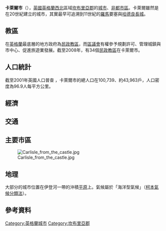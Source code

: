 {{Infobox Settlement
|name=卡萊爾市<br /><small>City of Carlisle{{en}}</small>
|official_name =卡萊爾市<br />City of Carlisle
|nickname =
|settlement_type = [[英國城市地位|城市]]、[[非都市區|非都市區]]
|motto =
|image_skyline = Carlisle Council Offices.jpg
|imagesize = 280px
|image_caption = 卡萊爾市位於卡萊爾的市議會
|image_blank_emblem = Carlisle unparished area UK locator map.svg
|blank_emblem_type = ''卡萊爾''核心市區位於卡萊爾市的位置
|blank_emblem_size = 200px
|blank_emblem_link =
|image_map = Carlisle UK locator map.svg
|mapsize = 200px
|map_caption =  卡萊爾市在[[坎布里亞郡|坎布里亞郡]]的位置
|subdivision_type = [[世界政區|主權國]]
|subdivision_name = [[英國|英國]]
|subdivision_type1 = [[構成國家|構成國家]]
|subdivision_name1 = [[英格蘭|英格蘭]]
|subdivision_type2 = [[英格蘭的區|地區]]
|subdivision_name2 = [[西北英格蘭|西北英格蘭]]
|subdivision_type3 = [[名譽郡|名譽郡]]
|subdivision_name3 = [[坎布里亞郡|坎布里亞郡]]
|government_type = [[英國城市地位|城市]]
|leader_title = 行政部門
|leader_name = 卡萊爾市議會
|leader_title1 = 議員
|leader_name1 = David Maclean, Eric Martlew
|established_title = 成立於
|established_date = 1974年4月1日
|established_title3 = 城市地位
|established_date3 = 1974年4月1日
|area_total_km2 = 1039.97 
|population_as_of = 
|population_total = 103,500
|population_urban = 71,773 (估計.)<br /><small>(市區)</small>
|population_blank2_title = 種族
|population_blank2 = 97.6% 英國[[白人|白人]]<br />0.9% [[南亞|南亞]]人<br />0.6% 混血<br />0.2% 黑人<br />0.5% [[亞洲|亞裔]]、[[華裔|華裔]]
|timezone = [[格林威治時間|格林威治時間]]
|utc_offset = +0
|postal_code_type = 
|postal_code = 
|area_code = 
|website = [http://www.carlisle.gov.uk/ 卡萊爾市議會]
}}

'''卡萊爾市'''（{{lang-en|City of Carlisle}}），[[英國|英國]][[英格蘭|英格蘭]][[西北英格蘭|西北]]區域[[坎布里亞郡|坎布里亞郡]]的[[英國城市地位|城市]]、[[非都市區|非都市區]]。卡萊爾雖然是在20世紀建立的城市，其實最早可追溯到11世紀的[[羅馬|羅馬]]要塞與[[哈德良長城|哈德良長城]]。

== 教區 ==
在[[英格蘭|英格蘭]]最底層的地方政府為[[民政教區|民政教區]]，而[[英格蘭的區|區議會]]有權參予規劃許可、管理城鎮與市中心、促進旅遊業發展。截至2008年，有34個[[民政教區|民政教區]]在卡萊爾市。


== 人口統計 ==

截至2001年英國人口普查 ，卡萊爾市的總人口在100,739、約43,963戶，人口密度為96.9人每平方公里。



== 經濟 ==



== 交通 ==



== 主要市區 ==
{{main|卡萊爾}}
[[File:Carlisle_from_the_castle.jpg|thumb]]

{{clear}}
== 地理 ==
大部分的城市位置在伊登河一帶的沖積[[平原|平原]]上。氣候屬於「海洋型氣候」（[[柯本氣候分類法|柯本氣候分類法]]）。

{{Infobox Weather <!-- Important: remove all unused fields-->
|collapsed=<!--Any entry in this line will make the template initially collapsed. Leave blank or remove line for uncollapsed.--> 
|metric_first= Yes
|single_line= Yes
|location = Carlisle
|Jan_Hi_°C = 7      |Jan_REC_Hi_°C =     <!--REC temps are optional; use sparely-->  
|Feb_Hi_°C = 8      |Feb_REC_Hi_°C =    
|Mar_Hi_°C = 10      |Mar_REC_Hi_°C =    
|Apr_Hi_°C = 12      |Apr_REC_Hi_°C =    
|May_Hi_°C = 16      |May_REC_Hi_°C =    
|Jun_Hi_°C = 17      |Jun_REC_Hi_°C =    
|Jul_Hi_°C = 19      |Jul_REC_Hi_°C =    
|Aug_Hi_°C = 20      |Aug_REC_Hi_°C =    
|Sep_Hi_°C = 17      |Sep_REC_Hi_°C =    
|Oct_Hi_°C = 14      |Oct_REC_Hi_°C =    
|Nov_Hi_°C = 10      |Nov_REC_Hi_°C =    
|Dec_Hi_°C = 7      |Dec_REC_Hi_°C =    
|Year_Hi_°C = 13     |Year_REC_Hi_°C =   
|Jan_Lo_°C = 3      |Jan_REC_Lo_°C =    
|Feb_Lo_°C = 3      |Feb_REC_Lo_°C =    
|Mar_Lo_°C = 4      |Mar_REC_Lo_°C =    
|Apr_Lo_°C = 5      |Apr_REC_Lo_°C =    
|May_Lo_°C = 7      |May_REC_Lo_°C =    
|Jun_Lo_°C = 10      |Jun_REC_Lo_°C =    
|Jul_Lo_°C = 12      |Jul_REC_Lo_°C =    
|Aug_Lo_°C = 12      |Aug_REC_Lo_°C =    
|Sep_Lo_°C = 10      |Sep_REC_Lo_°C =    
|Oct_Lo_°C = 8      |Oct_REC_Lo_°C =    
|Nov_Lo_°C = 5      |Nov_REC_Lo_°C =    
|Dec_Lo_°C = 3      |Dec_REC_Lo_°C =    
|Year_Lo_°C = 7     |Year_REC_Lo_°C =   

<!--**** use mm or cm but NOT both! ****-->
<!-- Optional: This is total Precipitation.  Rain & Snow fields can be used instead if Precip is NOT filled in -->
|Jan_Precip_cm =       |Jan_Precip_mm = 63.3 
|Feb_Precip_cm =       |Feb_Precip_mm = 76.7
|Mar_Precip_cm =       |Mar_Precip_mm = 46.5
|Apr_Precip_cm =       |Apr_Precip_mm = 43.9
|May_Precip_cm =       |May_Precip_mm = 54.1
|Jun_Precip_cm =       |Jun_Precip_mm = 61.9
|Jul_Precip_cm =       |Jul_Precip_mm = 57.1
|Aug_Precip_cm =       |Aug_Precip_mm = 71.9
|Sep_Precip_cm =       |Sep_Precip_mm = 62.6
|Oct_Precip_cm =       |Oct_Precip_mm = 90.6
|Nov_Precip_cm =       |Nov_Precip_mm = 69.8
|Dec_Precip_cm =       |Dec_Precip_mm = 83.8
|Year_Precip_cm =      |Year_Precip_mm = 782.2
|source = <ref name= >{{citation | url = http://weather.uk.msn.com/monthly_averages.aspx?&wealocations=wc%3aUKXX0226&q=Carlisle%2c+England&setunit=C | title = 卡萊爾的降雨量 | accessmonthday =  | accessyear =  | publisher =  | language =  | access-date = 2009-08-16 | archive-url = https://web.archive.org/web/20110714125457/http://weather.uk.msn.com/monthly_averages.aspx?&wealocations=wc:UKXX0226&q=Carlisle,+England&setunit=C | archive-date = 2011-07-14 | dead-url = yes }}</ref>
|accessdate = 2009-05-19 }}

== 參考資料 ==
{{reflist}}  

{{DEFAULTSORT:Carlisle}}

{{UK city}}
[[Category:英格蘭城市|Category:英格蘭城市]]
[[Category:坎布里亞郡|Category:坎布里亞郡]]
